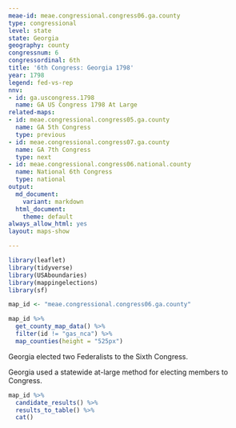 ```yaml
---
meae-id: meae.congressional.congress06.ga.county
type: congressional
level: state
state: Georgia
geography: county
congressnum: 6
congressordinal: 6th
title: '6th Congress: Georgia 1798'
year: 1798
legend: fed-vs-rep
nnv:
- id: ga.uscongress.1798
  name: GA US Congress 1798 At Large
related-maps:
- id: meae.congressional.congress05.ga.county
  name: GA 5th Congress
  type: previous
- id: meae.congressional.congress07.ga.county
  name: GA 7th Congress
  type: next
- id: meae.congressional.congress06.national.county
  name: National 6th Congress
  type: national
output:
  md_document:
    variant: markdown
  html_document:
    theme: default
always_allow_html: yes
layout: maps-show

---
```


```r
library(leaflet)
library(tidyverse)
library(USAboundaries)
library(mappingelections)
library(sf)

map_id <- "meae.congressional.congress06.ga.county"
```

<div class="map">

```r
map_id %>%
  get_county_map_data() %>%
  filter(id != "gas_nca") %>% 
  map_counties(height = "525px")
```

</div>

Georgia elected two Federalists to the Sixth Congress.

Georgia used a statewide at-large method for electing members to Congress.

<div class="results-table">

```r
map_id %>%
  candidate_results() %>%
  results_to_table() %>%
  cat()
```

</div>
